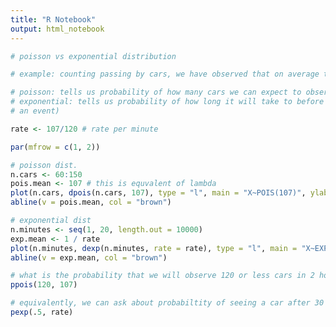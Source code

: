 ```yaml
---
title: "R Notebook"
output: html_notebook
---
```

```r
# poisson vs exponential distribution 

# example: counting passing by cars, we have observed that on average there are 107 cars passing by every 120 minutes

# poisson: tells us probability of how many cars we can expect to observe in a certain interval 
# exponential: tells us probability of how long it will take to before we observe a car (time between occurances of 
# an event)

rate <- 107/120 # rate per minute

par(mfrow = c(1, 2))

# poisson dist.
n.cars <- 60:150
pois.mean <- 107 # this is equvalent of lambda 
plot(n.cars, dpois(n.cars, 107), type = "l", main = "X~POIS(107)", ylab = "density")
abline(v = pois.mean, col = "brown")

# exponential dist
n.minutes <- seq(1, 20, length.out = 10000)
exp.mean <- 1 / rate
plot(n.minutes, dexp(n.minutes, rate = rate), type = "l", main = "X~EXP(107/120)", ylab = "density")
abline(v = exp.mean, col = "brown")
```
```r
# what is the probability that we will observe 120 or less cars in 2 hours
ppois(120, 107)
```
```r
# equivalently, we can ask about probabiltity of seeing a car after 30 seconds or more of waiting
pexp(.5, rate)
```

